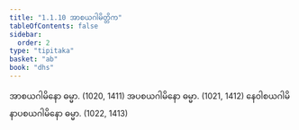 ```yaml
---
title: "1.1.10 အာစယဂါမိတ္တိက"
tableOfContents: false
sidebar:
  order: 2
type: "tipitaka"
basket: "ab"
book: "dhs"
---
```



<DynamicBreadcrumb />

<Division number="10" book="dhs">

<Paragraph number="29" book="dhs">
အာစယဂါမိနော ဓမ္မာ. (<Emphasis>1020, 1411</Emphasis>)
</Paragraph>

<Paragraph number="30" book="dhs">
အပစယဂါမိနော ဓမ္မာ. (<Emphasis>1021, 1412</Emphasis>)
</Paragraph>

<Paragraph number="31" book="dhs">
နေဝါစယဂါမိနာပစယဂါမိနော ဓမ္မာ. (<Emphasis>1022, 1413</Emphasis>)
</Paragraph>
</Division>